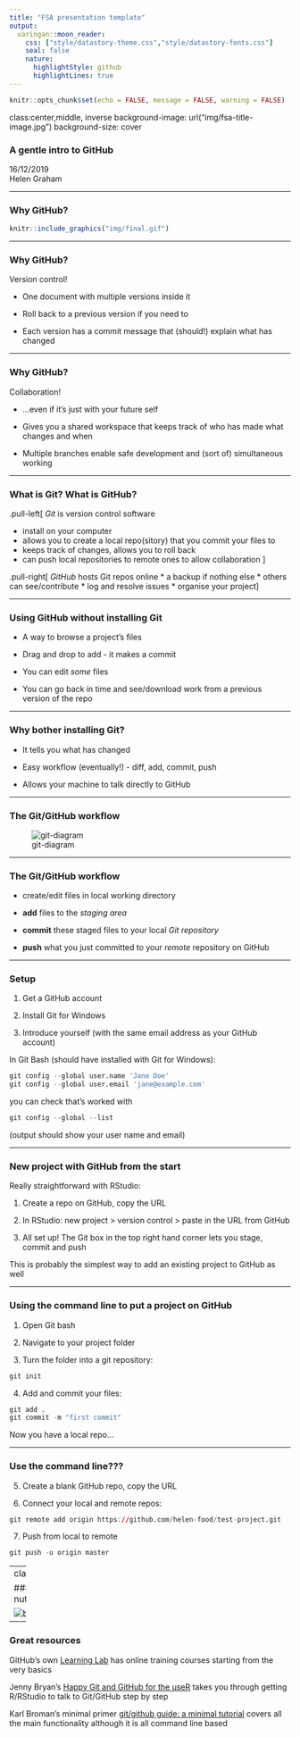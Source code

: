 ```yaml
---
title: "FSA presentation template"
output:
  xaringan::moon_reader:
    css: ["style/datastory-theme.css","style/datastory-fonts.css"]
    seal: false
    nature:
      highlightStyle: github
      highlightLines: true
---
```


```r
knitr::opts_chunk$set(echo = FALSE, message = FALSE, warning = FALSE)
```

class:center,middle, inverse
background-image: url("img/fsa-title-image.jpg")
background-size: cover

### A gentle intro to GitHub

<div class="bottomright">16/12/2019<br>Helen Graham</div>

---

### Why GitHub?

```r
knitr::include_graphics("img/final.gif")
```


---

### Why GitHub?

Version control! 

* One document with multiple versions inside it

* Roll back to a previous version if you need to

* Each version has a commit message that (should!) explain what has changed


<div class="bottom-right-logo"></div>
---

### Why GitHub?

Collaboration!

* ...even if it's just with your future self

* Gives you a shared workspace that keeps track of who has made what changes and when

* Multiple branches enable safe development and (sort of) simultaneous working

<div class="bottom-right-logo"></div>
---

### What is Git? What is GitHub?

.pull-left[
*Git* is version control software

* install on your computer 
* allows you to create a local repo(sitory) that you commit your files to
* keeps track of changes, allows you to roll back
* can push local repositories to remote ones to allow collaboration
]

.pull-right[
*GitHub* hosts Git repos online
* a backup if nothing else
* others can see/contribute
* log and resolve issues
* organise your project
]

<div class="bottom-right-logo"></div>

---

### Using GitHub without installing Git

* A way to browse a project's files

* Drag and drop to add - it makes a commit

* You can edit *some* files

* You can go back in time and see/download work from a previous version of the repo

<div class="bottom-right-logo"></div>

---

### Why bother installing Git?

* It tells you what has changed

* Easy workflow (eventually!) - diff, add, commit, push

* Allows your machine to talk directly to GitHub

<div class="bottom-right-logo"></div>

---

### The Git/GitHub workflow

![git-diagram](img/git-diagram.gif)

---

### The Git/GitHub workflow

* create/edit files in local working directory

* **add** files to the *staging area* 

* **commit** these staged files to your local *Git repository*

* **push** what you just committed to your *remote* repository on GitHub


<div class="bottom-right-logo"></div>

---

### Setup

1) Get a GitHub account

2) Install Git for Windows

3) Introduce yourself (with the same email address as your GitHub account)

In Git Bash (should have installed with Git for Windows):

```r
git config --global user.name 'Jane Doe'
git config --global user.email 'jane@example.com'
```

you can check that's worked with

```r
git config --global --list
```

(output should show your user name and email)

---

### New project with GitHub from the start

Really straightforward with RStudio:

1) Create a repo on GitHub, copy the URL

2) In RStudio: new project > version control > paste in the URL from GitHub

3) All set up! The Git box in the top right hand corner lets you stage, commit and push

This is probably the simplest way to add an existing project to GitHub as well

---

### Using the command line to put a project on GitHub

1) Open Git bash 

2) Navigate to your project folder

3) Turn the folder into a git repository: 

```r
git init
```

4) Add and commit your files:

```r
git add .
git commit -m "first commit"
```

Now you have a local repo...

---

### Use the command line???

5) Create a blank GitHub repo, copy the URL

6) Connect your local and remote repos:

```r
git remote add origin https://github.com/helen-food/test-project.git
```

7) Push from local to remote

```r
git push -u origin master
```

---
class:center,middle

### That's Git in a nutshell

![baby-yoda](img/baby-yoda.gif) 

---

### Great resources

GitHub's own [Learning Lab]("https://lab.github.com/") has online training courses 
starting from the very basics

Jenny Bryan's [Happy Git and GitHub for the useR]("https://happygitwithr.com/") takes you 
through getting R/RStudio to talk to Git/GitHub step by step

Karl Broman's minimal primer 
[git/github guide: a minimal tutorial]("https://kbroman.org/github_tutorial/) covers 
all the main functionality although it is all command line based
